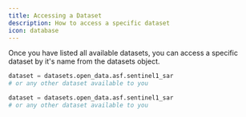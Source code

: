 ```yaml
---
title: Accessing a Dataset
description: How to access a specific dataset
icon: database
---
```


Once you have listed all available datasets, you can access a specific dataset by it's name from the datasets object.

<RequestExample>

```python Python (Sync)
dataset = datasets.open_data.asf.sentinel1_sar
# or any other dataset available to you
```

```python Python (Async)
dataset = datasets.open_data.asf.sentinel1_sar
# or any other dataset available to you
```

</RequestExample>
